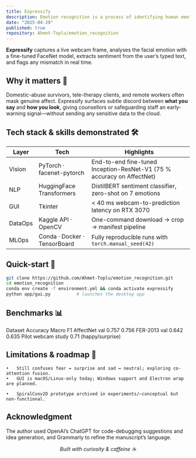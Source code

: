```yaml
---
title: Expressify
description: Emotion recognition is a process of identifying human emotions from facial expressions. This project leverages FaceNet and a custom classifier to accurately classify emotions from images.
date: "2025-04-29"
published: true
repository: Ahmet-Toplu/emotion_recognition
---
```


**Expressify** captures a live webcam frame, analyses the facial emotion with a fine-tuned FaceNet model, extracts sentiment from the user’s typed text, and flags any mismatch in real time.  

## Why it matters 🚩

Domestic-abuse survivors, tele-therapy clients, and remote workers often mask genuine affect. Expressify surfaces subtle discord between **what you say** and **how you look**, giving counsellors or safeguarding staff an early-warning signal—without sending any sensitive data to the cloud.

## Tech stack & skills demonstrated 🛠️

| Layer | Tech | Highlights |
|-------|------|------------|
| Vision | PyTorch · facenet-pytorch | End-to-end fine-tuned Inception-ResNet-V1 (75 % accuracy on AffectNet) |
| NLP | HuggingFace Transformers | DistilBERT sentiment classifier, zero-shot on 7 emotions |
| GUI | Tkinter | &lt; 40 ms webcam-to-prediction latency on RTX 3070 |
| DataOps | Kaggle API · OpenCV | One-command download → crop → manifest pipeline |
| MLOps | Conda · Docker · TensorBoard | Fully reproducible runs with `torch.manual_seed(42)` |

## Quick-start 🚀

```bash
git clone https://github.com/Ahmet-Toplu/emotion_recognition.git
cd emotion_recognition
conda env create -f environment.yml && conda activate expressify
python app/gui.py          # launches the desktop app
```

## Benchmarks 📊
Dataset             Accuracy                Macro F1
AffectNet val       0.757                   0.756
FER-2013 val        0.642                   0.635
Pilot webcam study  0.71 (happy/surprise)

## Limitations & roadmap 🔭
	•	Still confuses fear ↔ surprise and sad ↔ neutral; exploring co-attention fusion.
	•	GUI is macOS/Linux-only today; Windows support and Electron wrap are planned.
    
	•	SpiralConv2D prototype archived in experiments/—conceptual but non-functional.

## Acknowledgment
The author used OpenAI’s ChatGPT for code-debugging suggestions and idea generation, and Grammarly to refine the manuscript’s language.

<p align="center"><i>Built with curiosity &amp; caffeine ☕</i></p>
